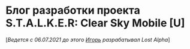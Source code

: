 # Блог разработки  проекта S.T.A.L.K.E.R: Clear Sky Mobile [U]
[*Ведется с 06.07.2021 до этого [Игорь](https://vk.com/duppeh) разрабатывал Lost Alpha*]
